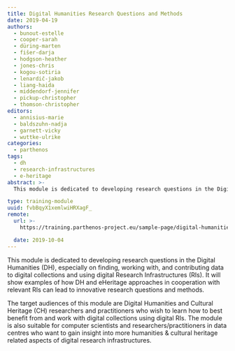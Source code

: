 ```yaml
---
title: Digital Humanities Research Questions and Methods
date: 2019-04-19
authors:
  - bunout-estelle
  - cooper-sarah
  - düring-marten
  - fišer-darja
  - hodgson-heather
  - jones-chris
  - kogou-sotiria
  - lenardič-jakob
  - liang-haida
  - middendorf-jennifer
  - pickup-christopher
  - thomson-christopher
editors:
  - annisius-marie
  - baldszuhn-nadja
  - garnett-vicky
  - wuttke-ulrike
categories:
  - parthenos
tags:
  - dh
  - research-infrastructures
  - e-heritage
abstract: >-
  This module is dedicated to developing research questions in the Digital Humanities (DH), especially on finding, working with, and contributing data to digital collections and using digital Research Infrastructures (RIs).

type: training-module
uuid: fvbBqyX1xemlwiHRXagF_
remote:
  url: >-
    https://training.parthenos-project.eu/sample-page/digital-humanities-research-questions-and-methods/

  date: 2019-10-04
---
```


This module is dedicated to developing research questions in the Digital Humanities (DH), especially on finding, working with, and contributing data to digital collections and using digital Research Infrastructures (RIs). It will show examples of how DH and eHeritage approaches in cooperation with relevant RIs can lead to innovative research questions and methods.

The target audiences of this module are Digital Humanities and Cultural Heritage (CH) researchers and practitioners who wish to learn how to best benefit from and work with digital collections using digital RIs. The module is also suitable for computer scientists and researchers/practitioners in data centres who want to gain insight into more humanities & cultural heritage related aspects of digital research infrastructures.

<CTA
  title="Interested in learning more?"
  subtitle="Check out Digital Humanities Research Questions and Methods on PARTHENOS"
  url="https://training.parthenos-project.eu/sample-page/digital-humanities-research-questions-and-methods/"
/>
